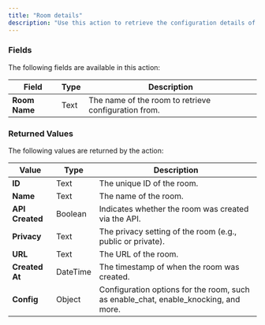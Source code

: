 ```yaml
---
title: "Room details"
description: "Use this action to retrieve the configuration details of a specific room on your Daily domain. Learn more about this API call at [Daily's API Reference](https://docs.daily.co/reference#get-room-configuration)."
---
```



### Fields

The following fields are available in this action:

| **Field**     | **Type** | **Description**                                      |
| ------------- | -------- | ---------------------------------------------------- |
| **Room Name** | Text     | The name of the room to retrieve configuration from. |

### Returned Values

The following values are returned by the action:

| **Value**       | **Type** | **Description**                                                                     |
| --------------- | -------- | ----------------------------------------------------------------------------------- |
| **ID**          | Text     | The unique ID of the room.                                                          |
| **Name**        | Text     | The name of the room.                                                               |
| **API Created** | Boolean  | Indicates whether the room was created via the API.                                 |
| **Privacy**     | Text     | The privacy setting of the room (e.g., public or private).                          |
| **URL**         | Text     | The URL of the room.                                                                |
| **Created At**  | DateTime | The timestamp of when the room was created.                                         |
| **Config**      | Object   | Configuration options for the room, such as enable_chat, enable_knocking, and more. |

<dailyBubbleFooter />
